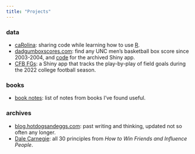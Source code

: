 ```yaml
---
title: "Projects"
---
```


### data 
-   [caRolina](https://github.com/gallochris/R_scraps): sharing code while learning how to use [R](https://www.r-project.org/).
-   [dadgumboxscores.com](https://dadgumboxscores.com): find any UNC
    men's basketball box score since 2003-2004, and [code](https://github.com/gallochris/dadgum-shiny) for the archived Shiny app.
-   [CFB FGs](https://cfbfgs.fly.dev/): a Shiny app that tracks the play-by-play of field goals during the 2022 college football season. 

### books
-   [book notes](/books.html): list of notes from books I've found useful. 

### archives
-   [blog.hotdogsandeggs.com](https://blog.hotdogsandeggs.com/): past writing and thinking, updated not so often any longer. 
-   [Dale Carnegie](/dale.html): all 30 principles from *How to Win Friends and Influence People*.
